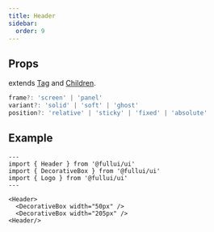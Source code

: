 ```yaml
---
title: Header
sidebar:
  order: 9
---
```


## Props
extends [Tag](/utility/tag) and [Children](/utility/children).
```ts
frame?: 'screen' | 'panel'
variant?: 'solid' | 'soft' | 'ghost'
position?: 'relative' | 'sticky' | 'fixed' | 'absolute'
```

## Example
```astro live
---
import { Header } from '@fullui/ui'
import { DecorativeBox } from '@fullui/ui'
import { Logo } from '@fullui/ui'
---

<Header>
  <DecorativeBox width="50px" />
  <DecorativeBox width="205px" />
<Header/>
```